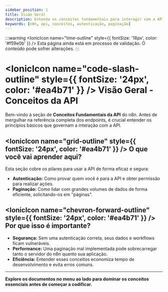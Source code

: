 ---
sidebar_position: 1
title: Visão Geral
description: Entenda os conceitos fundamentais para interagir com a API do n8n, como autenticação e paginação.
keywords: [n8n, api, conceitos, autenticação, paginação]
---


:::warning
<IonicIcon name="time-outline" style={{ fontSize: '18px', color: '#f59e0b' }} /> Esta página ainda está em processo de validação. O conteúdo pode sofrer alterações.
:::

# <IonicIcon name="code-slash-outline" style={{ fontSize: '24px', color: '#ea4b71' }} /> Visão Geral - Conceitos da API

Bem-vindo à seção de **Conceitos Fundamentais da API** do n8n. Antes de mergulhar na referência completa dos endpoints, é crucial entender os princípios básicos que governam a interação com a API.

## <IonicIcon name="grid-outline" style={{ fontSize: '24px', color: '#ea4b71' }} /> O que você vai aprender aqui?

Esta seção cobre os pilares para usar a API de forma eficaz e segura:

- **Autenticação:** Como provar quem você é para a API e obter permissão para realizar ações.
- **Paginação:** Como lidar com grandes volumes de dados de forma eficiente, solicitando-os em "páginas".

## <IonicIcon name="chevron-forward-outline" style={{ fontSize: '24px', color: '#ea4b71' }} /> Por que isso é importante?

- **Segurança:** Sem uma autenticação correta, seus dados e workflows ficam vulneráveis.
- **Performance:** Uma paginação mal implementada pode sobrecarregar tanto o servidor do n8n quanto sua aplicação.
- **Eficiência:** Entender esses conceitos economiza tempo de desenvolvimento e evita erros comuns.

---

**Explore os documentos no menu ao lado para dominar os conceitos essenciais antes de começar a codificar.**

